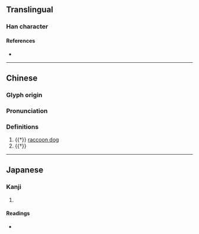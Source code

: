 {{character info/new}}
==Translingual==

===Han character===
{{Han char|rn=94|rad=犬|as=08|sn=11|four=|canj=KHDOO|ids=⿰犭來}}

====References====
* {{Han ref|kx=0712.240|dkj=20471|dj=1124.260|hdz=21352.050|uh=730D|ud=29453}}

----
==Chinese==
{{zh-forms}}

===Glyph origin===
{{Han etym}}

===Pronunciation===
{{zh-pron
|m=lái
|mc=y
|oc=y
|cat=n
}}

===Definitions===
{{zh-hanzi}}

# {{†}} [[raccoon dog]]
# {{†}} {{zh-alt-form|來}}

----

==Japanese==

===Kanji===
{{ja-kanji|grade=|rs=犬08}}

# {{rfdef|ja|sort=犬08}}

====Readings====
* {{ja-readings|on=[[らい]] (rai), [[り]] (ri)|kun=[[たぬき]] (tanuki)}}